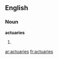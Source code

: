 ==English==
===Noun===
'''actuaries'''
#{{plural of|[[actuary]]}}

[[ar:actuaries]]
[[fr:actuaries]]
